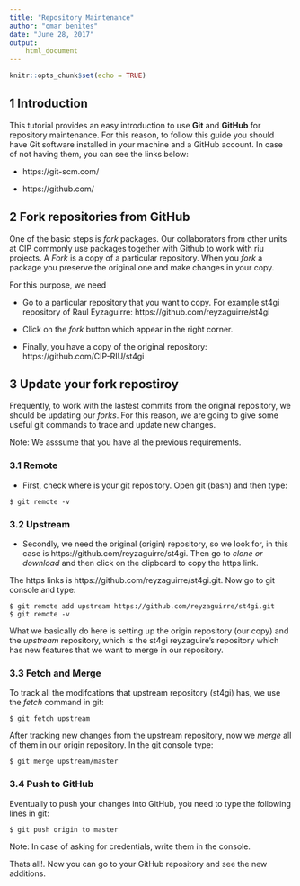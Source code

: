 ```yaml
---
title: "Repository Maintenance"
author: "omar benites"
date: "June 28, 2017"
output: 
    html_document
---
```




```r
knitr::opts_chunk$set(echo = TRUE)
```

## 1 Introduction

This tutorial provides an easy introduction to use **Git** and **GitHub** for repository maintenance. For this reason, to follow this guide you should have Git software installed in your machine and a GitHub account. In case of not having them, you can see the links below:

- https://git-scm.com/

- https://github.com/
 
## 2 Fork repositories from GitHub

One of the basic steps is *fork* packages. Our collaborators from other units at CIP commonly use packages together with Github to work with riu projects. A *Fork* is a copy of a particular repository. When you *fork* a package you preserve the original one and make changes in your copy. 

For this purpose, we need

- Go to a particular repository that you want to copy. For example st4gi repository of Raul Eyzaguirre: https://github.com/reyzaguirre/st4gi

- Click on the *fork* button which appear in the right corner.

- Finally, you have a copy of the original repository: https://github.com/CIP-RIU/st4gi 


<!-- ![Fig. 1.1](img/fork.png) -->


## 3 Update your fork repostiroy

Frequently, to work with the lastest commits from the original repository, we should be updating our *forks*. For this reason, we are going to give some useful git commands to trace and update new changes. 

Note: We asssume that you have al the previous requirements.

### 3.1 Remote

- First, check where is your git repository. Open git (bash) and then type:

``` 
$ git remote -v
```
<!-- ![Caption for the picture.](img/git_remote_v.jpg) -->

### 3.2 Upstream

- Secondly, we need the original (origin) repository, so we look for, in this case is https://github.com/reyzaguirre/st4gi. Then go to *clone or download* and then click on the clipboard to copy the https link. 


<!-- ![Fig. 1.3](img/git_repo_httpslink.jpg) -->

The https links is https://github.com/reyzaguirre/st4gi.git. Now go to git console and type:

```
$ git remote add upstream https://github.com/reyzaguirre/st4gi.git
$ git remote -v
```

What we basically do here is setting up the origin repository (our copy) and the *upstream* repository, which is the st4gi reyzaguire's repository which has new features that we want to merge in our repository.

<!-- ![Fig. 1.4](img/git_remote_2.jpg) -->


### 3.3 Fetch and Merge

To track all the modifcations that upstream repository (st4gi) has, we use the *fetch* command in git:

```
$ git fetch upstream
```
<!-- ![Fig. 1.5](img/git_fetch.jpg) -->

After tracking new changes from the upstream repository, now we *merge* all of them in our origin repository. In the git console type: 


```
$ git merge upstream/master
```

<!-- ![Fig. 1.6](img/git_merge.jpg) -->


### 3.4 Push to GitHub

Eventually to push your changes into GitHub, you need to type the following lines in git:

```
$ git push origin to master
```
Note: In case of asking for credentials, write them in the console. 

Thats all!. Now you can go to your GitHub repository and see the new additions.












